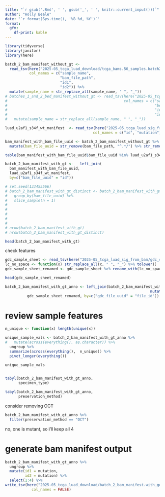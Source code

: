 ```yaml
---
title: "`r gsub('.Rmd', ' ', gsub('_', ' ', knitr::current_input()))`"
author: "Holly Beale"
date: "`r format(Sys.time(), '%B %d, %Y')`"
format: 
  gfm:
    df-print: kable
---
```


```r

library(tidyverse)
library(janitor)
library(here)

```


```r

batch_2_bam_manifest_without_gt <- 
  read_tsv(here("2025-05_tcga_luad_download/tcga_bams.50_samples.batch2.2025.05.29_16.01.35.txt"),
           col_names = c("sample_name",
                         "bam_file_path",
                         "id1",
                         "id2")) %>%
  mutate(sample_name = str_replace_all(sample_name, " ", "_"))
# batches_1_and_2_bed_manifest_without_gt <- read_tsv(here("2025-05_tcga_luad_download/batches_1_and_2_bed_manifest.2025.05.29_22.26.44.txt"),
#                                                     col_names = c("sample_name",
#                                                                   "bed_file_path",
#                                                                   "id1",
#                                                                   "id2")) %>%
#   mutate(sample_name = str_replace_all(sample_name, " ", "_"))

luad_u2af1_s34f_wt_manifest  <- read_tsv(here("2025-05_tcga_luad_sig_from_bam/luad_u2af1_s34f_wt_manifest.tsv"),
                                        col_names = c("id", "mutation"))


```

```r

bam_manifest_with_bam_file_uuid <- batch_2_bam_manifest_without_gt %>%
  mutate(bam_file_uuid = str_remove(bam_file_path, "^.*/") %>% str_remove(".rna_seq.*$")) 

table(bam_manifest_with_bam_file_uuid$bam_file_uuid %in% luad_u2af1_s34f_wt_manifest$id)

batch_2_bam_manifest_with_gt <-   left_join(
  bam_manifest_with_bam_file_uuid,
  luad_u2af1_s34f_wt_manifest,
  by=c("bam_file_uuid" = "id"))

# set.seed(133455566)
# batch_2_bam_manifest_with_gt_distinct <- batch_2_bam_manifest_with_gt %>%
#   group_by(bam_file_uuid) %>%
#   slice_sample(n = 1)
# 
# 
# 
#   
# 
# nrow(batch_2_bam_manifest_with_gt) 
# nrow(batch_2_bam_manifest_with_gt_distinct)
```


```r

head(batch_2_bam_manifest_with_gt)

```

check features
```r

gdc_sample_sheet <- read_tsv(here("2025-05_tcga_luad_sig_from_bam/gdc_sample_sheet.2025-05-22.tsv"))
lc_no_space <- function(x) str_replace_all(x, " ", "_") %>% tolower()
gdc_sample_sheet_renamed <- gdc_sample_sheet %>% rename_with(lc_no_space)

head(gdc_sample_sheet_renamed)
```

```r
batch_2_bam_manifest_with_gt_anno <- left_join(batch_2_bam_manifest_with_gt %>%
                                                                  mutate(gdc_file_uuid = str_remove(sample_name, "^.*_")),
          gdc_sample_sheet_renamed, by=c("gdc_file_uuid" = "file_id"))


```


# review sample features
```r

n_unique <- function(x) length(unique(x))

unique_sample_vals <- batch_2_bam_manifest_with_gt_anno %>%
#   mutate(across(everything(), as.character)) %>%
  ungroup %>%
  summarize(across(everything(),  n_unique)) %>%
  pivot_longer(everything())

unique_sample_vals
  
```


```r
tabyl(batch_2_bam_manifest_with_gt_anno,
      specimen_type)

tabyl(batch_2_bam_manifest_with_gt_anno,
      preservation_method)
```

consider removing OCT
```r

batch_2_bam_manifest_with_gt_anno %>%
  filter(preservation_method == "OCT")
```

no, one is mutant, so i'll keep all 4

# generate bam manifest output

```r
batch_2_bam_manifest_with_gt_anno %>%
  ungroup %>%
  mutate(id1 = mutation,
         id2 = mutation) %>% 
  select(1:4) %>%
write_tsv(here("2025-05_tcga_luad_download/batch_2_bam_manifest.with_genotypes.2025.09.08_09.13.28.tsv"),
            col_names = FALSE)


```



